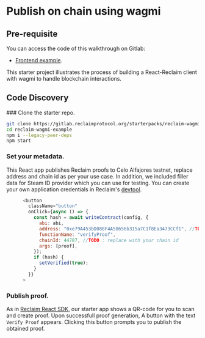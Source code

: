 


# Publish on chain using wagmi

## Pre-requisite

You can access the code of this walkthrough on Gitlab:

- [Frontend example](https://gitlab.reclaimprotocol.org/starterpacks/reclaim-wagmi-example).

This starter project illustrates the process of building a React-Reclaim client with wagmi to handle blockchain interactions.


## Code Discovery

<Steps>
### Clone the starter repo.

```bash copy
git clone https://gitlab.reclaimprotocol.org/starterpacks/reclaim-wagmi-example
cd reclaim-wagmi-example
npm i --legacy-peer-deps
npm start
```

### Set your metadata.

This React app publishes Reclaim proofs to Celo Alfajores testnet, replace address and chain id as per your use case. In addition, we included filler data for Steam ID provider which you can use for testing. You can create your own application credentials in Reclaim's [devtool](https://dev.reclaimprotocol.org/).  
```js copy showLineNumbers {6,8}
      <button
        className="button"
        onClick={async () => {
          const hash = await writeContract(config, {
            abi: abi,
            address: "0xe79A453bD088F4A58656b315a7C1f8Ea3473CCf1", //TODO : replace with your contract's address
            functionName: "verifyProof",
            chainId: 44787, //TODO : replace with your chain id
            args: [proof],
          });
          if (hash) {
            setVerified(true);
          }
        }}
      >
```

### Publish proof.


As in [Reclaim React SDK](../js/frontend-example), our starter app shows a QR-code for you to scan and create proof. Upon successfull proof generation, A button with the text `Verify Proof` appears. Clicking this button prompts you to publish the obtained proof. 

</Steps>


